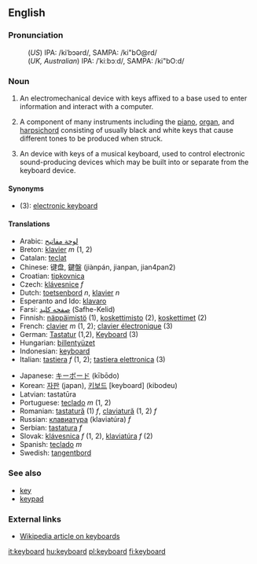 {{wikipedia}}
==English==
===Pronunciation===
:(''US'') IPA: /kiˈbɔərd/, SAMPA: /ki"bO@rd/
:(''UK, Australian'') IPA: /ˈkiːbɔːd/, SAMPA: /ki"bO:d/

===Noun===
{{en-noun|keyboard|keyboards}}

# {{computing}} An electromechanical device with keys affixed to a base used to enter information and interact with a computer.
# {{music}} A component of many instruments including the [[piano]], [[organ]], and [[harpsichord]] consisting of usually black and white keys that cause different tones to be produced when struck.
# {{music}} An device with keys of a musical keyboard, used to control electronic sound-producing devices which may be built into or separate from the keyboard device.

====Synonyms====
*(3): [[electronic keyboard]]

====Translations====
{{top}}
*Arabic: [[لوحة مفاتيح]]
*Breton: [[klavier#Breton|klavier]]  ''m'' (1, 2)
*Catalan: [[teclat]] 
*Chinese: 键盘, 鍵盤 (jiànpán, jianpan, jian4pan2)
*Croatian: [[tipkovnica]]
*Czech:  [[klávesnice]]  ''f''
*Dutch: [[toetsenbord]] ''n'', [[klavier]] ''n''
*Esperanto and Ido: [[klavaro]]
*Farsi: [[صفحه کلید]] (Safhe-Kelid)
*Finnish: [[näppäimistö]] (1), [[koskettimisto]] (2), [[koskettimet]] (2)
*French: [[clavier]] ''m'' (1, 2); [[clavier électronique]] (3)
*German: [[Tastatur]] {{f}} (1,2), [[Keyboard]] {{n}} (3)
*Hungarian: [[billentyüzet]]
*Indonesian: [[keyboard#Indonesian|keyboard]]
*Italian: [[tastiera]] ''f'' (1, 2); [[tastiera elettronica]] (3)
{{mid}}
*Japanese: [[キーボード]] (kībōdo)
*Korean: [[자판]] (japan), [[키보드]] [keyboard] (kibodeu)
*Latvian: tastatūra
*Portuguese: [[teclado]] ''m'' (1, 2)
*Romanian: [[tastatură]] (1) ''f'', [[claviatură]] (1, 2) ''f''
*Russian: [[клавиатура]] (klaviat&uacute;ra) ''f''
*Serbian: [[tastatura]] ''f''
*Slovak: [[klávesnica]]  ''f'' (1, 2), [[klaviatúra]] ''f'' (2)
*Spanish: [[teclado]] ''m''
*Swedish: [[tangentbord]]
{{bottom}}

===See also===
*[[key]]
*[[keypad]]

===External links===
*[http://en.wikipedia.org/wiki/Keyboard Wikipedia article on keyboards]

[[it:keyboard]]
[[hu:keyboard]]
[[pl:keyboard]]
[[fi:keyboard]]